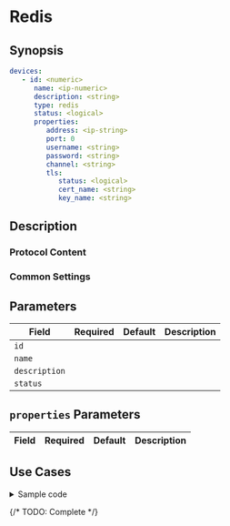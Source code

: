 # Redis

## Synopsis

```yaml
devices:
   - id: <numeric>
      name: <ip-numeric>
      description: <string>
      type: redis
      status: <logical>
      properties:
         address: <ip-string>
         port: 0
         username: <string>
         password: <string>
         channel: <string>
         tls:
            status: <logical>
            cert_name: <string>
            key_name: <string>
```

## Description

### Protocol Content

### Common Settings

<dl>
</dl>

## Parameters

|Field|Required|Default|Description|
|---|---|---|---|
|`id`||||
|`name`||||
|`description`||||
|`status`||||

## `properties` Parameters

|Field|Required|Default|Description|
|---|---|---|---|

## Use Cases

<details>
<summary>Sample code</summary>
```yaml
```
</details>

{/* TODO: Complete */}